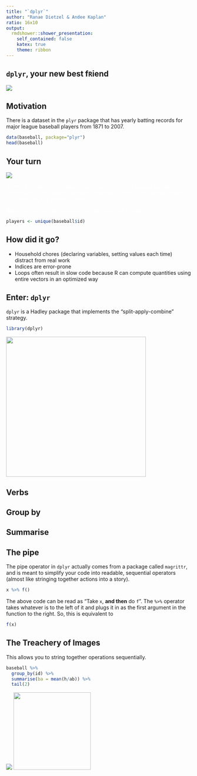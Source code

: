 ```yaml
---
title: "`dplyr`"
author: "Ranae Dietzel & Andee Kaplan"
ratio: 16x10
output:
  rmdshower::shower_presentation:
    self_contained: false
    katex: true
    theme: ribbon
---
```


## `dplyr`, your new best f`R`iend

![](images/best_friends.gif)

## Motivation

There is a dataset in the `plyr` package that has yearly batting records for major league baseball players from 1871 to 2007.

```r
data(baseball, package="plyr")
head(baseball)
```

## Your turn { .cover .white }

<!-- image source https://www.flickr.com/photos/ollemhebb/16691684354/in/photolist-rqZfeh-dB2HGy-j4rtWV-cswQCb-bnmKUX-rurYD7-5vmdw6-7iHPtj-bvggjZ-7nwAyK-oVZdhD-acwkds-dqAf8f-e4z5Jk-6PBenY-dSAYZ9-5vmcGR-e4z7be-cyGrpE-7WLPaw-5vmdnn-8ciEWU-5vmcDa-o2NbGq-dxpJTW-cyGt4d-dZy9Sm-dZssjK-oVZ3SB-5BtrCp-e4z5Mk-6bvjNs-8cfk5H-dzTiW2-7Yfj3T-9mraHV-5XmJTS-aDtnzj-ruXg4M-ecF3x2-aAU6Fg-bsQosb-Hgh9UM-kJti5g-ifdCE4-ceXXhf-7AdkFZ-aEDYpr-otaizi-sa1Phn -->
<img src="images/your_turn.jpg" class="cover height" />

<p style="color: white">
Write a for loop that calculates and stores the career batting average for each player (note, batting average is number of hits, `h`, divided by number of at bats, `ab`, in a player's career.)
</p>
<p style="color: white">
<b>Hint:</b> You can get the unique player ids using the following:
</p>

```r
players <- unique(baseball$id)
```

## How did it go?

- Household chores (declaring variables, setting values each time) distract from real work
- Indices are error-prone
- Loops often result in slow code because R can compute quantities using entire vectors in an optimized way

## Enter: `dplyr`

`dplyr` is a Hadley package that implements the "split-apply-combine" strategy.

```r
library(dplyr)
```

<img src="images/split-apply-combine.png" height="380px"/>

## Verbs


## Group by

## Summarise

## The pipe

The pipe operator in `dplyr` actually comes from a package called `magrittr`, and is meant to simplify your code into readable, sequential operators (almost like stringing together actions into a story).


```r
x %>% f()
```

The above code can be read as "Take `x`, **and then** do `f`". The `%>%` operator takes whatever is to the left of it and plugs it in as the first argument in the function to the right. So, this is equivalent to

```r
f(x)
```

## The Treachery of Images

This allows you to string together operations sequentially.

```r
baseball %>%
  group_by(id) %>%
  summarise(ba = mean(h/ab)) %>% 
  tail(2)
```

![](images/magrittr.png) <img src="images/MagrittePipe.jpg" height="210px"/>